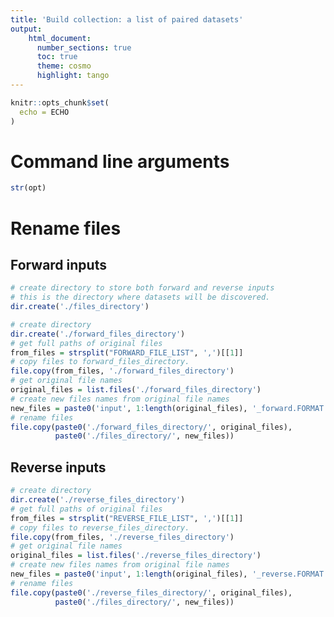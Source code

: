 ```yaml
---
title: 'Build collection: a list of paired datasets'
output:
    html_document:
      number_sections: true
      toc: true
      theme: cosmo
      highlight: tango
---
```


```r
knitr::opts_chunk$set(
  echo = ECHO
)
```

# Command line arguments

```r
str(opt)
```

# Rename files

## Forward inputs

```r
# create directory to store both forward and reverse inputs
# this is the directory where datasets will be discovered.
dir.create('./files_directory')
```

```r
# create directory
dir.create('./forward_files_directory')
# get full paths of original files
from_files = strsplit("FORWARD_FILE_LIST", ',')[[1]]
# copy files to forward_files_directory.
file.copy(from_files, './forward_files_directory')
# get original file names
original_files = list.files('./forward_files_directory')
# create new files names from original file names
new_files = paste0('input', 1:length(original_files), '_forward.FORMAT')
# rename files
file.copy(paste0('./forward_files_directory/', original_files),
          paste0('./files_directory/', new_files))
```

## Reverse inputs

```r
# create directory
dir.create('./reverse_files_directory')
# get full paths of original files
from_files = strsplit("REVERSE_FILE_LIST", ',')[[1]]
# copy files to reverse_files_directory.
file.copy(from_files, './reverse_files_directory')
# get original file names
original_files = list.files('./reverse_files_directory')
# create new files names from original file names
new_files = paste0('input', 1:length(original_files), '_reverse.FORMAT')
# rename files
file.copy(paste0('./reverse_files_directory/', original_files),
          paste0('./files_directory/', new_files))
```
